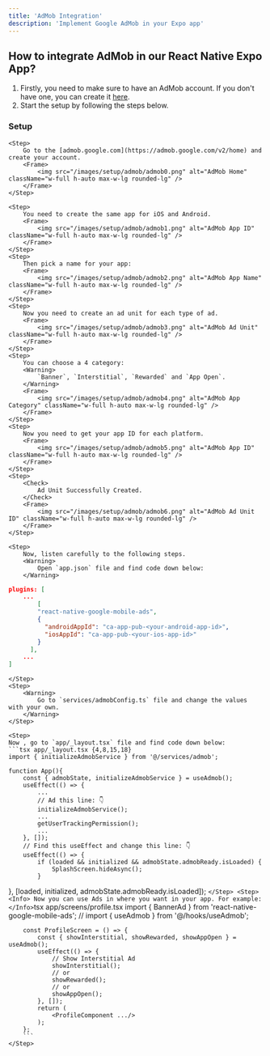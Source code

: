 ```yaml
---
title: 'AdMob Integration'
description: 'Implement Google AdMob in your Expo app'
---
```


## How to integrate AdMob in our React Native Expo App?
1. Firstly, you need to make sure to have an AdMob account. If you don't have one, you can create it [here](https://apps.admob.com/v2/home).
2. Start the setup by following the steps below.

### Setup
<Steps>

    <Step>
        Go to the [admob.google.com](https://admob.google.com/v2/home) and create your account.
        <Frame>
            <img src="/images/setup/admob/admob0.png" alt="AdMob Home" className="w-full h-auto max-w-lg rounded-lg" />
        </Frame>
    </Step>

    <Step>
        You need to create the same app for iOS and Android.
        <Frame>
            <img src="/images/setup/admob/admob1.png" alt="AdMob App ID" className="w-full h-auto max-w-lg rounded-lg" />
        </Frame>
    </Step>
    <Step>
        Then pick a name for your app:
        <Frame>
            <img src="/images/setup/admob/admob2.png" alt="AdMob App Name" className="w-full h-auto max-w-lg rounded-lg" />
        </Frame>
    </Step>
    <Step>
        Now you need to create an ad unit for each type of ad.
        <Frame>
            <img src="/images/setup/admob/admob3.png" alt="AdMob Ad Unit" className="w-full h-auto max-w-lg rounded-lg" />
        </Frame>
    </Step>
    <Step>  
        You can choose a 4 category:
        <Warning>
            `Banner`, `Interstitial`, `Rewarded` and `App Open`.
        </Warning>
        <Frame>
            <img src="/images/setup/admob/admob4.png" alt="AdMob App Category" className="w-full h-auto max-w-lg rounded-lg" />
        </Frame>
    </Step>
    <Step>
        Now you need to get your app ID for each platform.
        <Frame>
            <img src="/images/setup/admob/admob5.png" alt="AdMob App ID" className="w-full h-auto max-w-lg rounded-lg" />
        </Frame>
    </Step>
    <Step>
        <Check>
            Ad Unit Successfully Created.
        </Check>
        <Frame>
            <img src="/images/setup/admob/admob6.png" alt="AdMob Ad Unit ID" className="w-full h-auto max-w-lg rounded-lg" />
        </Frame>
    </Step>

    <Step>
        Now, listen carefully to the following steps.
        <Warning>
            Open `app.json` file and find code down below:
        </Warning>
```json
plugins: [
    ...
        [
        "react-native-google-mobile-ads",
        {
          "androidAppId": "ca-app-pub-<your-android-app-id>",
          "iosAppId": "ca-app-pub-<your-ios-app-id>"
        }
      ],
    ...
]
```
    </Step>
    <Step>
        <Warning>
            Go to `services/admobConfig.ts` file and change the values with your own.
        </Warning>
    </Step>

    <Step>
    Now , go to `app/_layout.tsx` file and find code down below:
    ```tsx app/_layout.tsx {4,8,15,18}
    import { initializeAdmobService } from '@/services/admob';

    function App(){
        const { admobState, initializeAdmobService } = useAdmob();
        useEffect(() => {
            ...
            // Ad this line: 👇
            initializeAdmobService();
            ...
            getUserTrackingPermission();
            ...
        }, []);
        // Find this useEffect and change this line: 👇
        useEffect(() => {
            if (loaded && initialized && admobState.admobReady.isLoaded) {
                SplashScreen.hideAsync();
            }
  }, [loaded, initialized, admobState.admobReady.isLoaded]); 
        ```
    </Step>
    <Step>
        <Info>
            Now you can use Ads in where you want in your app. For example:
        </Info>
        ```tsx app/screens/profile.tsx
        import { BannerAd } from 'react-native-google-mobile-ads';
        // import { useAdmob } from '@/hooks/useAdmob';

        const ProfileScreen = () => {
            const { showInterstitial, showRewarded, showAppOpen } = useAdmob();
            useEffect(() => {
                // Show Interstitial Ad
                showInterstitial();
                // or  
                showRewarded();
                // or
                showAppOpen();
            }, []);
            return (
                <ProfileComponent .../>
            );
        };
        ```
    </Step>
</Steps>
